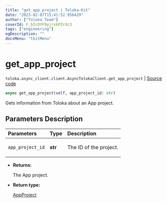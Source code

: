 ```yaml
---
title: "get_app_project | Toloka-Kit"
date: "2023-02-07T15:41:52.956429"
author: ["Toloka Team"]
coverId: F_bIcOYF9yjrxkPZrXc3
tags: ["engineering"]
ogDescription: ""
docsMenu: "tkitMenu"
---
```


# get_app_project
`toloka.async_client.client.AsyncTolokaClient.get_app_project` | [Source code](https://github.com/Toloka/toloka-kit/blob/v1.1.3/src/async_client/client.py#L0)

```python
async get_app_project(self, app_project_id: str)
```

Gets information from Toloka about an App project.

## Parameters Description

| Parameters | Type | Description |
| :----------| :----| :-----------|
`app_project_id`|**str**|<p>The ID of the project.</p>

* **Returns:**

  The App project.

* **Return type:**

  [AppProject](/docs-new/toloka-kit/reference/toloka.client.app.AppProject)
